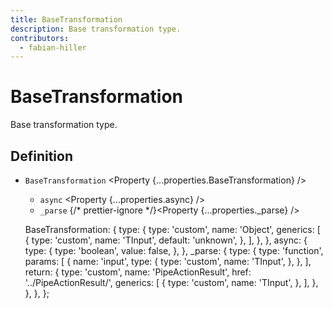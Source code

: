 ```yaml
---
title: BaseTransformation
description: Base transformation type.
contributors:
  - fabian-hiller
---
```



# BaseTransformation

Base transformation type.

## Definition

- `BaseTransformation` <Property {...properties.BaseTransformation} />
  - `async` <Property {...properties.async} />
  - `_parse` {/* prettier-ignore */}<Property {...properties._parse} />

  BaseTransformation: {
    type: {
      type: 'custom',
      name: 'Object',
      generics: [
        {
          type: 'custom',
          name: 'TInput',
          default: 'unknown',
        },
      ],
    },
  },
  async: {
    type: {
      type: 'boolean',
      value: false,
    },
  },
  _parse: {
    type: {
      type: 'function',
      params: [
        {
          name: 'input',
          type: {
            type: 'custom',
            name: 'TInput',
          },
        },
      ],
      return: {
        type: 'custom',
        name: 'PipeActionResult',
        href: '../PipeActionResult/',
        generics: [
          {
            type: 'custom',
            name: 'TInput',
          },
        ],
      },
    },
  },
};
